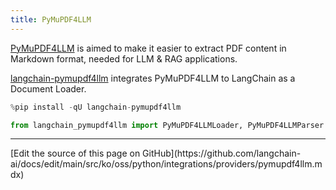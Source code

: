 ```yaml
---
title: PyMuPDF4LLM
---
```


[PyMuPDF4LLM](https://pymupdf.readthedocs.io/en/latest/pymupdf4llm) is aimed to make it easier to extract PDF content in Markdown format, needed for LLM & RAG applications.

[langchain-pymupdf4llm](https://github.com/lakinduboteju/langchain-pymupdf4llm) integrates PyMuPDF4LLM to LangChain as a Document Loader.

```python
%pip install -qU langchain-pymupdf4llm
```

```python
from langchain_pymupdf4llm import PyMuPDF4LLMLoader, PyMuPDF4LLMParser
```

---

<Callout icon="pen-to-square" iconType="regular">
  [Edit the source of this page on GitHub](https://github.com/langchain-ai/docs/edit/main/src/ko/oss/python/integrations/providers/pymupdf4llm.mdx)
</Callout>
